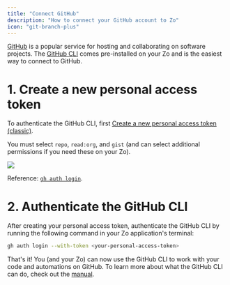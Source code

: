 ```yaml
---
title: "Connect GitHub"
description: "How to connect your GitHub account to Zo"
icon: "git-branch-plus"
---
```


[GitHub](https://github.com) is a popular service for hosting and collaborating on software projects. The [GitHub CLI](https://docs.github.com/en/github-cli/github-cli/quickstart) comes pre-installed on your Zo and is the easiest way to connect to GitHub.

# 1. Create a new personal access token

To authenticate the GitHub CLI, first [Create a new personal access token (classic)](https://github.com/settings/tokens/new).

You must select `repo`, `read:org`, and `gist` (and can select additional permissions if you need these on your Zo).

<Frame caption="Personal access token scopes">
  <img src="/screenshots/github-scopes.png" />
</Frame>

Reference: [`gh auth login`](https://cli.github.com/manual/gh_auth_login).

# 2. Authenticate the GitHub CLI

After creating your personal access token, authenticate the GitHub CLI by running the following command in your Zo application's terminal:

```bash
gh auth login --with-token <your-personal-access-token>
```

That's it! You (and your Zo) can now use the GitHub CLI to work with your code and automations on GitHub. To learn more about what the GitHub CLI can do, check out the [manual](https://cli.github.com/manual/).
